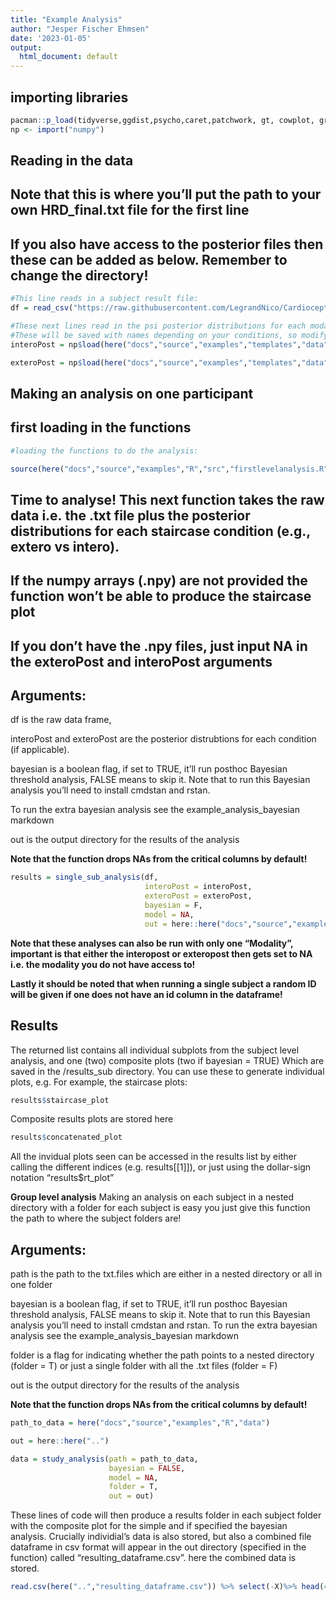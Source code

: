 ```yaml
---
title: "Example Analysis"
author: "Jesper Fischer Ehmsen"
date: '2023-01-05'
output:
  html_document: default
---
```



## **importing libraries**
```r
pacman::p_load(tidyverse,ggdist,psycho,caret,patchwork, gt, cowplot, grid,reticulate, here)
np <- import("numpy")
```


## **Reading in the data**
## **Note that this is where you'll put the path to your own HRD_final.txt file for the first line**
## **If you also have access to the posterior files then these can be added as below. Remember to change the directory!**
```r
#This line reads in a subject result file:
df = read_csv("https://raw.githubusercontent.com/LegrandNico/Cardioception/master/docs/source/examples/templates/data/HRD/HRD_final.txt")

#These next lines read in the psi posterior distributions for each modality. 
#These will be saved with names depending on your conditions, so modify as needed. 
interoPost = np$load(here("docs","source","examples","templates","data","HRD","Intero_posterior.npy"))

exteroPost = np$load(here("docs","source","examples","templates","data","HRD","Extero_posterior.npy"))
```


## **Making an analysis on one participant**
## **first loading in the functions**

```r
#loading the functions to do the analysis:

source(here("docs","source","examples","R","src","firstlevelanalysis.R"))
```

## **Time to analyse! This next function takes the raw data i.e. the .txt file plus the posterior distributions for each staircase condition (e.g., extero vs intero).**
## **If the numpy arrays (.npy) are not provided the function won't be able to produce the staircase plot**
## **If you don't have the .npy files, just input NA in the exteroPost and interoPost arguments**


## **Arguments:**

df is the raw data frame, 

interoPost and exteroPost are the posterior distrubtions for each condition (if applicable). 

bayesian is a boolean flag, if set to TRUE, it'll run posthoc Bayesian threshold analysis, FALSE means to skip it. Note that to run this Bayesian analysis you'll need to install cmdstan and rstan. 

To run the extra bayesian analysis see the example_analysis_bayesian markdown

out is the output directory for the results of the analysis

**Note that the function drops NAs from the critical columns by default!**


```r
results = single_sub_analysis(df,                                                                  #The raw dataframe
                              interoPost = interoPost,                                             #numpy array for the intero (NA if not avaliable)
                              exteroPost = exteroPost,                                             #numpy array for the extero (NA if not avaliable)
                              bayesian = F,                                                        #Bayesian Analysis (TRUE/FALSE)
                              model = NA,                                                          #Bayesian model here a stan script (NA if Bayesian is FALSE)
                              out = here::here("docs","source","examples","R"))                    #Output directory for results      
```

**Note that these analyses can also be run with only one "Modality", important is that either the interopost or exteropost then gets set to NA i.e. the modality you do not have access to!**

**Lastly it should be noted that when running a single subject a random ID will be given if one does not have an id column in the dataframe!**


## **Results**

The returned list contains all individual subplots from the subject level analysis, and one (two) composite plots (two if bayesian = TRUE) Which are saved in the /results_sub directory. You can use these to generate individual plots, e.g. For example, the staircase plots:
```r
results$staircase_plot
```

Composite results plots are stored here

```r
results$concatenated_plot
```

All the invidual plots seen can be accessed in the results list by either calling the different indices (e.g. results[[1]]), or just using the dollar-sign notation "results$rt_plot"


**Group level analysis**
Making an analysis on each subject in a nested directory with a folder for each subject is easy you just give this function the path to where the subject folders are!

## **Arguments:**

path is the path to the txt.files which are either in a nested directory or all in one folder


bayesian is a boolean flag, if set to TRUE, it'll run posthoc Bayesian threshold analysis, FALSE means to skip it. Note that to run this Bayesian analysis you'll need to install cmdstan and rstan. 
To run the extra bayesian analysis see the example_analysis_bayesian markdown

folder is a flag for indicating whether the path points to a nested directory (folder = T) or just a single folder with all the .txt files (folder = F)

out is the output directory for the results of the analysis

**Note that the function drops NAs from the critical columns by default!**

```r
path_to_data = here("docs","source","examples","R","data")

out = here::here("..")

data = study_analysis(path = path_to_data,
                      bayesian = FALSE,
                      model = NA,
                      folder = T,
                      out = out)
```

These lines of code will then produce a results folder in each subject folder with the composite plot for the simple and if specified the bayesian analysis. Crucially individial's data is also stored, but also a combined file dataframe in csv format will appear in the out directory (specified in the function) called "resulting_dataframe.csv". here the combined data is stored.

```r
read.csv(here("..","resulting_dataframe.csv")) %>% select(-X)%>% head(4)
```



